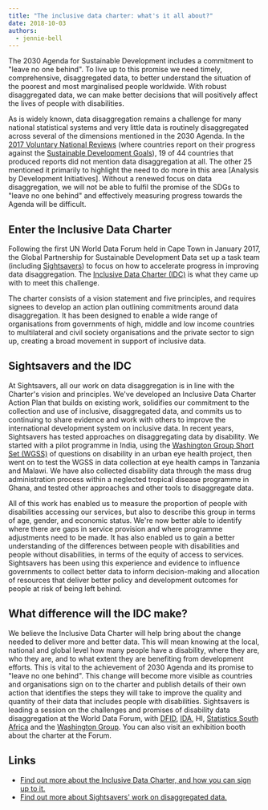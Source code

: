 ```yaml
---
title: "The inclusive data charter: what's it all about?"
date: 2018-10-03
authors:
  - jennie-bell
---
```


The 2030 Agenda for Sustainable Development includes a commitment to "leave no one behind". To live up to this promise we need timely, comprehensive, disaggregated data, to better understand the situation of the poorest and most marginalised people worldwide. With robust disaggregated data, we can make better decisions that will positively affect the lives of people with disabilities.

As is widely known, data disaggregation remains a challenge for many national statistical systems and very little data is routinely disaggregated across several of the dimensions mentioned in the 2030 Agenda. In the [2017 Voluntary National Reviews](https://sustainabledevelopment.un.org/vnrs/) (where countries report on their progress against the [Sustainable Development Goals](https://sustainabledevelopment.un.org/sdgs)), 19 of 44 countries that produced reports did not mention data disaggregation at all. The other 25 mentioned it primarily to highlight the need to do more in this area [Analysis by Development Initiatives]. Without a renewed focus on data disaggregation, we will not be able to fulfil the promise of the SDGs to "leave no one behind" and effectively measuring progress towards the Agenda will be difficult.

## Enter the Inclusive Data Charter

Following the first UN World Data Forum held in Cape Town in January 2017, the Global Partnership for Sustainable Development Data set up a task team (including [Sightsavers](https://www.sightsavers.org/)) to focus on how to accelerate progress in improving data disaggregation. The [Inclusive Data Charter (IDC)](http://www.data4sdgs.org/inclusivedatacharter) is what they came up with to meet this challenge.

The charter consists of a vision statement and five principles, and requires signees to develop an action plan outlining commitments around data disaggregation. It has been designed to enable a wide range of organisations from governments of high, middle and low income countries to multilateral and civil society organisations and the private sector to sign up, creating a broad movement in support of inclusive data.

## Sightsavers and the IDC

At Sightsavers, all our work on data disaggregation is in line with the Charter's vision and principles. We've developed an Inclusive Data Charter Action Plan that builds on existing work, solidifies our commitment to the collection and use of inclusive, disaggregated data, and commits us to continuing to share evidence and work with others to improve the international development system on inclusive data.
In recent years, Sightsavers has tested approaches on disaggregating data by disability. We started with a pilot programme in India, using the [Washington Group Short Set (WGSS)](http://www.washingtongroup-disability.com/washington-group-question-sets/short-set-of-disability-questions/) of questions on disability in an urban eye health project, then went on to test the WGSS in data collection at eye health camps in Tanzania and Malawi. We have also collected disability data through the mass drug administration process within a neglected tropical disease programme in Ghana, and tested other approaches and other tools to disaggregate data.

All of this work has enabled us to measure the proportion of people with disabilities accessing our services, but also to describe this group in terms of age, gender, and economic status. We're now better able to identify where there are gaps in service provision and where programme adjustments need to be made. It has also enabled us to gain a better understanding of the differences between people with disabilities and people without disabilities, in terms of the equity of access to services.
Sightsavers has been using this experience and evidence to influence governments to collect better data to inform decision-making and allocation of resources that deliver better policy and development outcomes for people at risk of being left behind.

## What difference will the IDC make?

We believe the Inclusive Data Charter will help bring about the change needed to deliver more and better data. This will mean knowing at the local, national and global level how many people have a disability, where they are, who they are, and to what extent they are benefiting from development efforts. This is vital to the achievement of 2030 Agenda and its promise to "leave no one behind". This change will become more visible as countries and organisations sign on to the charter and publish details of their own action that identifies the steps they will take to improve the quality and quantity of their data that includes people with disabilities. Sightsavers is leading a session on the challenges and promises of disability data disaggregation at the World Data Forum, with [DFID](https://www.gov.uk/government/organisations/department-for-international-development), [IDA](http://www.internationaldisabilityalliance.org/), HI, [Statistics South Africa](http://www.statssa.gov.za/) and the [Washington Group](http://www.washingtongroup-disability.com/). You can also visit an exhibition booth about the charter at the Forum.

## Links

- [Find out more about the Inclusive Data Charter, and how you can sign up to it.](http://www.data4sdgs.org/initiatives/inclusive-data-charter)
- [Find out more about Sightsavers' work on disaggregated data.](https://www.sightsavers.org/programmes/everybody-counts/)
